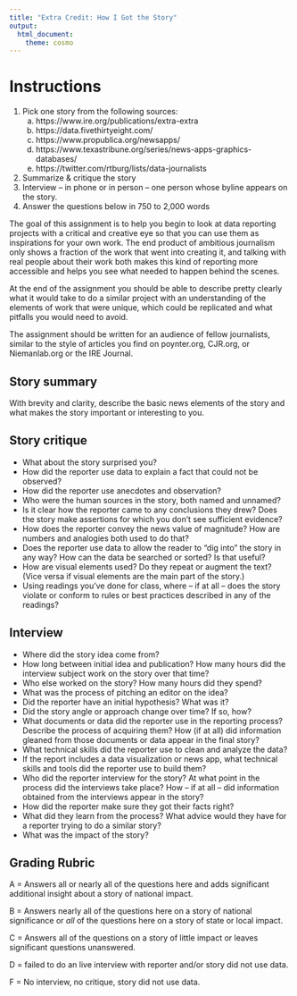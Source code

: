 ```yaml
---
title: "Extra Credit: How I Got the Story"
output: 
  html_document:
    theme: cosmo
---
```


# Instructions

1. Pick one story from the following sources:
    a. https://www.ire.org/publications/extra-extra
    b. https://data.fivethirtyeight.com/
    c. https://www.propublica.org/newsapps/
    d. https://www.texastribune.org/series/news-apps-graphics-databases/
    e. https://twitter.com/rtburg/lists/data-journalists
2. Summarize & critique the story
3. Interview -- in phone or in person -- one person whose byline appears on the story.
4. Answer the questions below in 750 to 2,000 words

The goal of this assignment is to help you begin to look at data reporting projects with a critical and creative eye so that you can use them as inspirations for your own work. The end product of ambitious journalism only shows a fraction of the work that went into creating it, and talking with real people about their work both makes this kind of reporting more accessible and helps you see what needed to happen behind the scenes.

At the end of the assignment you should be able to describe pretty clearly what it would take to do a similar project with an understanding of the elements of work that were unique, which could be replicated and what pitfalls you would need to avoid.

The assignment should be written for an audience of fellow journalists, similar to the style of articles you find on poynter.org, CJR.org, or Niemanlab.org or the IRE Journal.


## Story summary

With brevity and clarity, describe the basic news elements of the story and what makes the story important or interesting to you.


## Story critique

* What about the story surprised you?
* How did the reporter use data to explain a fact that could not be observed?
* How did the reporter use anecdotes and observation?
* Who were the human sources in the story, both named and unnamed?
* Is it clear how the reporter came to any conclusions they drew? Does the story make assertions for which you don’t see sufficient evidence?
* How does the reporter convey the news value of magnitude? How are numbers and analogies both used to do that?
* Does the reporter use data to allow the reader to “dig into” the story in any way? How can the data be searched or sorted? Is that useful?
* How are visual elements used? Do they repeat or augment the text? (Vice versa if visual elements are the main part of the story.)
* Using readings you’ve done for class, where -- if at all -- does the story violate or conform to rules or best practices described in any of the readings? 

## Interview

* Where did the story idea come from?
* How long between initial idea and publication? How many hours did the interview subject work on the story over that time?
* Who else worked on the story? How many hours did they spend?
* What was the process of pitching an editor on the idea?
* Did the reporter have an initial hypothesis? What was it?
* Did the story angle or approach change over time? If so, how?
* What documents or data did the reporter use in the reporting process? Describe the process of acquiring them? How (if at all) did information gleaned from those documents or data appear in the final story?
* What technical skills did the reporter use to clean and analyze the data?
* If the report includes a data visualization or news app, what technical skills and tools did the reporter use to build them?
* Who did the reporter interview for the story? At what point in the process did the interviews take place? How -- if at all -- did information obtained from the interviews appear in the story?
* How did the reporter make sure they got their facts right?
* What did they learn from the process? What advice would they have for a reporter trying to do a similar story?
* What was the impact of the story?

## Grading Rubric

A = Answers all or nearly all of the questions here and adds significant additional insight about a story of national impact.

B = Answers nearly all of the questions here on a story of national significance or *all* of the questions here on a story of state or local impact.

C = Answers all of the questions on a story of little impact or leaves significant questions unanswered.

D = failed to do an live interview with reporter and/or story did not use data.

F = No interview, no critique, story did not use data.